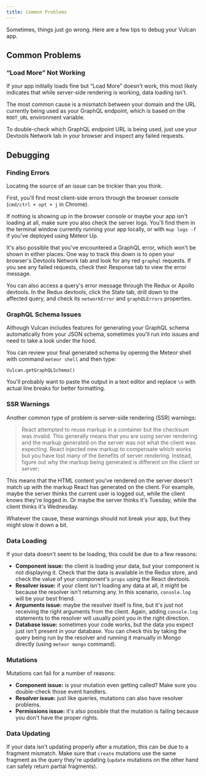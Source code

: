 ```yaml
---
title: Common Problems
---
```


Sometimes, things just go wrong. Here are a few tips to debug your Vulcan app.

## Common Problems

### “Load More” Not Working

If your app initially loads fine but “Load More” doesn't work, this most likely indicates that while server-side rendering is working, data loading isn't.

The most common cause is a mismatch between your domain and the URL currently being used as your GraphQL endpoint, which is based on the `ROOT_URL` environment variable.

To double-check which GraphQL endpoint URL is being used, just use your Devtools Network tab in your browser and inspect any failed requests.

## Debugging

### Finding Errors

Locating the source of an issue can be trickier than you think.

First, you'll find most client-side errors through the browser console (`cmd/ctrl + opt + j` in Chrome).

If nothing is showing up in the browser console or maybe your app isn't loading at all, make sure you also check the server logs. You'll find them in the terminal window currently running your app locally, or with `mup logs -f` if you've deployed using Meteor Up.

It's also possible that you've encountered a GraphQL error, which won't be shown in either places. One way to track this down is to open your browser's Devtools Network tab and look for any red `graphql` requests. If you see any failed requests, check their Response tab to view the error message.

You can also access a query's error message through the Redux or Apollo devtools. In the Redux devtools, click the State tab, drill down to the affected query, and check its `networkError` and `graphQLErrors` properties.

### GraphQL Schema Issues

Although Vulcan includes features for generating your GraphQL schema automatically from your JSON schema, sometimes you'll run into issues and need to take a look under the hood.

You can review your final generated schema by opening the Meteor shell with command `meteor shell` and then type:

```
Vulcan.getGraphQLSchema()
```

You'll probably want to paste the output in a text editor and replace `\n` with actual line breaks for better formatting.

### SSR Warnings

Another common type of problem is server-side rendering (SSR) warnings:

> React attempted to reuse markup in a container but the checksum was invalid. This generally means that you are using server rendering and the markup generated on the server was not what the client was expecting. React injected new markup to compensate which works but you have lost many of the benefits of server rendering. Instead, figure out why the markup being generated is different on the client or server:

This means that the HTML content you've rendered on the server doesn't match up with the markup React has generated on the client. For example, maybe the server thinks the current user is logged out, while the client knows they're logged in. Or maybe the server thinks it's Tuesday, while the client thinks it's Wednesday.

Whatever the cause, these warnings should not break your app, but they might slow it down a bit.

### Data Loading

If your data doesn't seem to be loading, this could be due to a few reasons:

* **Component issue:** the client is loading your data, but your component is not displaying it. Check that the data is available in the Redux store, and check the value of your component's `props` using the React devtools.
* **Resolver issue:** if your client isn't loading any data at all, it might be because the resolver isn't returning any. In this scenario, `console.log` will be your best friend.
* **Arguments issue:** maybe the resolver itself is fine, but it's just not receiving the right arguments from the client. Again, adding `console.log` statements to the resolver will usually point you in the right direction.
* **Database issue:** sometimes your code works, but the data you expect just isn't present in your database. You can check this by taking the query being run by the resolver and running it manually in Mongo directly (using `meteor mongo` command).

### Mutations

Mutations can fail for a number of reasons:

* **Component issue:** is your mutation even getting called? Make sure you double-check those event handlers.
* **Resolver issue:** just like queries, mutations can also have resolver problems.
* **Permissions issue:** it's also possible that the mutation is failing because you don't have the proper rights.

### Data Updating

If your data isn't updating properly after a mutation, this can be due to a fragment mismatch. Make sure that `create` mutations use the same fragment as the query they're updating (`update` mutations on the other hand can safely return partial fragments).

